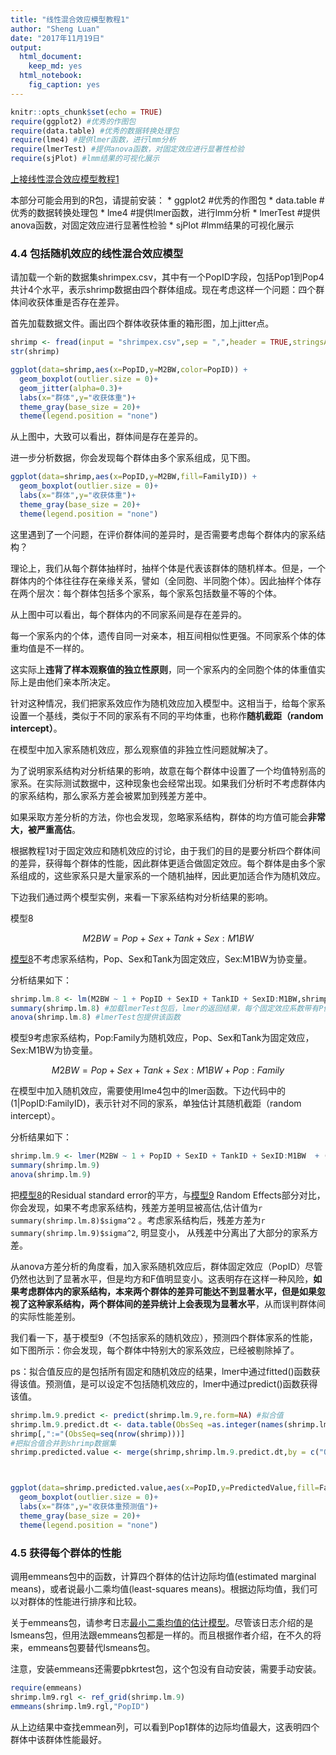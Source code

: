 ```yaml
---
title: "线性混合效应模型教程1"
author: "Sheng Luan"
date: "2017年11月19日"
output: 
  html_document: 
    keep_md: yes
  html_notebook: 
    fig_caption: yes
---
```


```r
knitr::opts_chunk$set(echo = TRUE)
require(ggplot2) #优秀的作图包
require(data.table) #优秀的数据转换处理包
require(lme4) #提供lmer函数，进行lmm分析
require(lmerTest) #提供anova函数，对固定效应进行显著性检验
require(sjPlot) #lmm结果的可视化展示
```

[上接线性混合效应模型教程1](https://luansheng.github.io/2017/11/19/%E7%BA%BF%E6%80%A7%E6%B7%B7%E5%90%88%E6%95%88%E5%BA%94%E6%A8%A1%E5%9E%8B%E6%95%99%E7%A8%8B1/)

本部分可能会用到的R包，请提前安装：
* ggplot2 #优秀的作图包
* data.table #优秀的数据转换处理包
* lme4 #提供lmer函数，进行lmm分析
* lmerTest #提供anova函数，对固定效应进行显著性检验
* sjPlot #lmm结果的可视化展示

### 4.4 包括随机效应的线性混合效应模型

请加载一个新的数据集shrimpex.csv，其中有一个PopID字段，包括Pop1到Pop4共计4个水平，表示shrimp数据由四个群体组成。现在考虑这样一个问题：四个群体间收获体重是否存在差异。

首先加载数据文件。画出四个群体收获体重的箱形图，加上jitter点。
```r
shrimp <- fread(input = "shrimpex.csv",sep = ",",header = TRUE,stringsAsFactors = TRUE)
str(shrimp)

ggplot(data=shrimp,aes(x=PopID,y=M2BW,color=PopID)) + 
  geom_boxplot(outlier.size = 0)+
  geom_jitter(alpha=0.3)+
  labs(x="群体",y="收获体重")+
  theme_gray(base_size = 20)+
  theme(legend.position = "none")
```

从上图中，大致可以看出，群体间是存在差异的。

进一步分析数据，你会发现每个群体由多个家系组成，见下图。

```r
ggplot(data=shrimp,aes(x=PopID,y=M2BW,fill=FamilyID)) + 
  geom_boxplot(outlier.size = 0)+
  labs(x="群体",y="收获体重")+
  theme_gray(base_size = 20)+
  theme(legend.position = "none")

```

这里遇到了一个问题，在评价群体间的差异时，是否需要考虑每个群体内的家系结构？

理论上，我们从每个群体抽样时，抽样个体是代表该群体的随机样本。但是，一个群体内的个体往往存在亲缘关系，譬如（全同胞、半同胞个体）。因此抽样个体存在两个层次：每个群体包括多个家系，每个家系包括数量不等的个体。

从上图中可以看出，每个群体内的不同家系间是存在差异的。

每一个家系内的个体，遗传自同一对亲本，相互间相似性更强。不同家系个体的体重均值是不一样的。

这实际上**违背了样本观察值的独立性原则**，同一个家系内的全同胞个体的体重值实际上是由他们亲本所决定。

针对这种情况，我们把家系效应作为随机效应加入模型中。这相当于，给每个家系设置一个基线，类似于不同的家系有不同的平均体重，也称作**随机截距（random intercept）**。

在模型中加入家系随机效应，那么观察值的非独立性问题就解决了。

为了说明家系结构对分析结果的影响，故意在每个群体中设置了一个均值特别高的家系。在实际测试数据中，这种现象也会经常出现。如果我们分析时不考虑群体内的家系结构，那么家系方差会被累加到残差方差中。

如果采取方差分析的方法，你也会发现，忽略家系结构，群体的均方值可能会**非常大，被严重高估**。

根据教程1对于固定效应和随机效应的讨论，由于我们的目的是要分析四个群体间的差异，获得每个群体的性能，因此群体更适合做固定效应。每个群体是由多个家系组成的，这些家系只是大量家系的一个随机抽样，因此更加适合作为随机效应。

下边我们通过两个模型实例，来看一下家系结构对分析结果的影响。

<a id="8">模型8</a>

$$M2BW = Pop + Sex + Tank + Sex:M1BW$$

[模型8](#8)不考虑家系结构，Pop、Sex和Tank为固定效应，Sex:M1BW为协变量。

分析结果如下：

```r
shrimp.lm.8 <- lm(M2BW ~ 1 + PopID + SexID + TankID + SexID:M1BW,shrimp)
summary(shrimp.lm.8) #加载lmerTest包后，lmer的返回结果，每个固定效应系数带有P值
anova(shrimp.lm.8) #lmerTest包提供该函数
```

<a id="9">模型9</a>考虑家系结构，Pop:Family为随机效应，Pop、Sex和Tank为固定效应，Sex:M1BW为协变量。

$$M2BW = Pop + Sex + Tank + Sex:M1BW + Pop:Family$$

在模型中加入随机效应，需要使用lme4包中的lmer函数。下边代码中的(1\|PopID:FamilyID)，表示针对不同的家系，单独估计其随机截距（random intercept）。

分析结果如下：

```r
shrimp.lm.9 <- lmer(M2BW ~ 1 + PopID + SexID + TankID + SexID:M1BW  + (1|PopID:FamilyID),shrimp)
summary(shrimp.lm.9)
anova(shrimp.lm.9)
```

把[模型8](#8)的Residual standard error的平方，与[模型9](#9) Random Effects部分对比，你会发现，如果不考虑家系结构，残差方差明显被高估,估计值为`r summary(shrimp.lm.8)$sigma^2` 。考虑家系结构后，残差方差为`r summary(shrimp.lm.9)$sigma^2`, 明显变小， 从残差中分离出了大部分的家系方差。

从anova方差分析的角度看，加入家系随机效应后，群体固定效应（PopID）尽管仍然也达到了显著水平，但是均方和F值明显变小。这表明存在这样一种风险，**如果考虑群体内的家系结构，本来两个群体的差异可能达不到显著水平，但是如果忽视了这种家系结构，两个群体间的差异统计上会表现为显著水平**，从而误判群体间的实际性能差别。

我们看一下，基于模型9（不包括家系的随机效应），预测四个群体家系的性能，如下图所示：你会发现，每个群体中特别大的家系效应，已经被剔除掉了。

ps：拟合值反应的是包括所有固定和随机效应的结果，lmer中通过fitted()函数获得该值。预测值，是可以设定不包括随机效应的，lmer中通过predict()函数获得该值。

```r
shrimp.lm.9.predict <- predict(shrimp.lm.9,re.form=NA) #拟合值
shrimp.lm.9.predict.dt <- data.table(ObsSeq =as.integer(names(shrimp.lm.9.predict)),PredictedValue=shrimp.lm.9.predict)
shrimp[,":="(ObsSeq=seq(nrow(shrimp)))]
#把拟合值合并到shrimp数据集
shrimp.predicted.value <- merge(shrimp,shrimp.lm.9.predict.dt,by = c("ObsSeq"),all.y = TRUE)



ggplot(data=shrimp.predicted.value,aes(x=PopID,y=PredictedValue,fill=FamilyID)) + 
  geom_boxplot(outlier.size = 0)+
  labs(x="群体",y="收获体重预测值")+
  theme_gray(base_size = 20)+
  theme(legend.position = "none")
```

### 4.5 获得每个群体的性能


调用emmeans包中的函数，计算四个群体的估计边际均值(estimated marginal means)，或者说最小二乘均值(least-squares means)。根据边际均值，我们可以对群体的性能进行排序和比较。

关于emmeans包，请参考日志[最小二乘均值的估计模型](https://luansheng.github.io/2017/06/10/%E6%9C%80%E5%B0%8F%E4%BA%8C%E4%B9%98%E5%9D%87%E5%80%BC%E7%9A%84%E4%BC%B0%E8%AE%A1%E6%A8%A1%E5%9E%8B/)。尽管该日志介绍的是lsmeans包，但用法跟emmeans包都是一样的。而且根据作者介绍，在不久的将来，emmeans包要替代lsmeans包。

注意，安装emmeans还需要pbkrtest包，这个包没有自动安装，需要手动安装。

```r
require(emmeans)
shrimp.lm9.rgl <- ref_grid(shrimp.lm.9)
emmeans(shrimp.lm9.rgl,"PopID")

```

从上边结果中查找emmean列，可以看到Pop1群体的边际均值最大，这表明四个群体中该群体性能最好。
